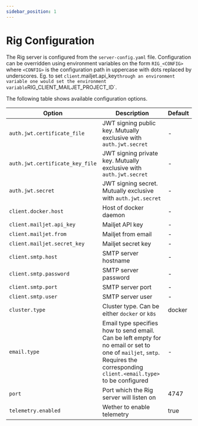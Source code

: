 ```yaml
---
sidebar_position: 1
---
```


# Rig Configuration

The Rig server is configured from the `server-config.yaml` file.
Configuration can be overridden using environment variables on the form
`RIG_<CONFIG>` where `<CONFIG>` is the configuration path in uppercase with
dots replaced by underscores. Eg. to set `client`.mailjet.api_key`
through an environment variable one would set the environment variable
`RIG_CLIENT_MAILJET_PROJECT_ID`.

The following table shows available configuration options.

| Option | Description | Default |
| ------------ | ----------- | ------- |
| `auth.jwt.certificate_file` | JWT signing public key. Mutually exclusive with `auth.jwt.secret` | - |
| `auth.jwt.certificate_key_file` | JWT signing private key. Mutually exclusive with `auth.jwt.secret` | - |
| `auth.jwt.secret` | JWT signing secret. Mutually exclusive with `auth.jwt.secret` | - |
| `client.docker.host` | Host of docker daemon | - |
| `client.mailjet.api_key` | Mailjet API key | - |
| `client.mailjet.from` | Mailjet from email | - |
| `client.mailjet.secret_key` | Mailjet secret key | - |
| `client.smtp.host` | SMTP server hostname | - |
| `client.smtp.password` | SMTP server password | - |
| `client.smtp.port` | SMTP server port | - |
| `client.smtp.user` | SMTP server user | - |
| `cluster.type` | Cluster type. Can be either `docker` or `k8s` | docker |
| `email.type` | Email type specifies how to send email. Can be left empty for no email or set to one of `mailjet`, `smtp`. Requires the corresponding `client.<email.type>` to be configured | - |
| `port` | Port which the Rig server will listen on | 4747 |
| `telemetry.enabled` | Wether to enable telemetry | true |
